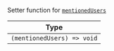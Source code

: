 Setter function for [`mentionedUsers`](../../../state-and-offline-support/contexts/message-input-context#mentionedusers)

| Type                       |
| -------------------------- |
| `(mentionedUsers) => void` |
